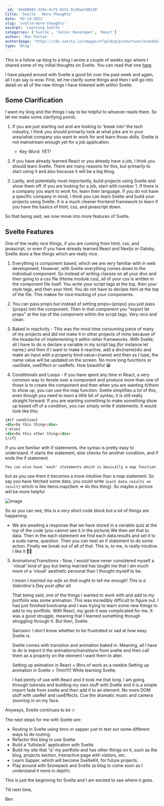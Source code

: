 ```yaml
---
_id: 'd2eb0603-310a-4cf5-9131-9c20aafd0230'
title: 'Svelte - More Thoughts'
date: '02-14-2021'
slug: 'svelte-more-thoughts'
excerpt: 'Learning Svelte '
categories: ['Svelte', 'Junior Developer', 'React']
author: 'Ben Patton'
authorImage: 'https://cdn.sanity.io/images/nfspldzq/production/3ceeda54221c7c0614ecc51f955c7be39a1da34e-512x512.jpg'
type: 'Blog'
---
```


This is a follow up blog to a blog I wrote a couple of weeks ago where I shared some of my initial thoughts on Svelte. You can read that one [here](https://benapatton.dev/writing/initial-svelte-thoughts).

I have played around with Svelte a good bit over the past week and again, all I can say is wow. First, let me clarify some things and then I will go into detail on all of the new things I have tinkered with within Svelte.

## Some Clarification

I want my blog and the things I say to be helpful to whoever reads them. So let me make some clarifying points.

1. If you are just starting out and are looking to 'break into' the tech industry, I think you should primarily look at what jobs are in your area/what company you want to work for and learn those skills. Svelte is not mainstream enough yet for a job application.

   - Key Word: YET!

2. If you have already learned React or you already have a job, I think you should learn Svelte. There are many reasons for this, but primarily to start using it and also because it will be a big thing.

3. Lastly, and potentially most importantly, build projects using Svelte and show them off. If you are looking for a job, start with number 1. If there is a company you want to work for, learn their language. If you do not have a specific company in mind, I think you can learn Svelte and build your projects using Svelte. It is a much cleaner frontend framework to learn if you have the basics of html, css, and javascript down.

So that being said, we now move into more features of Svelte.

## Svelte Features

One of the really nice things, if you are coming from html, css, and javascript, or even if you have already learned React and Nextjs or Gatsby, Svelte does a few things which are really nice.

1. Everything is component based, which we are very familiar with in web development. However, with Svelte everything comes down to the individual component. So instead of writing classes on all your divs and then going to a css file (Home.module.css), all of your css is written in the component file itself. You write your script tags at the top, then your style tags, and then your html. You do not have to declare html at the top of the file. This makes for nice tracking of your components.

2. You can pass props but instead of setting props={props} you just pass {props} into the component. Then in that component you "export let props" at the top of the component within the script tags. Very nice and clean.

3. Baked in reactivity - This was the most time consuming piece of many of my projects and did not make it in other projects of mine because of the headache of implementing it within other frameworks. With Svelte, all I have to do is declare a variable in my script tag (for instance let name;) and then if I want to make it reactive, add a div{name}div and make an input with a property bind:value={name} and then as I type, the name value will be updated on the screen. No more long functions or useState, useEffect or useRefs. How beautiful 😭

4. Conditionals and Loops - If you have spent any time in React, a very common way to iterate over a component and produce more than one of those is to create the component and then when you are wanting it/them to show up, you can use the map function. Svelte simplifies a lot of this, even though you need to learn a little bit of syntax, it is still really straight forward. If you are wanting something to make something show up based off of a condition, you can simply write if statements. It would look like this:

```html
{#if condition}
<div>Do this thing</div>
{:else}
<div>Do this other thing</div>
{/if}
```

If you are familiar with if statements, the syntax is pretty easy to understand. if starts the statement, else checks for another condition, and if ends the if statement.

    You can also have 'each' statements which is basically a map function

but as you use them it becomes a more intuitive than a map statement. So say you have fetched some data, you could write `{each data.results as result}` which is like items.map(item => do this thing). So maybe a picture will be more helpful

![image](https://cdn.sanity.io/images/nfspldzq/production/c4cd683fa4313d0b6a3cc110a4144206d11de155-1280x440.png?w=450)

So as you can see, this is a very short code block but a lot of things
are happening.

- We are awaiting a response that we have stored in a variable quiz at the top of the code (you cannot see it in the picture).We then set that to data. Then in the each statement we find each data.results and set it to a sudo name, question. Then you can nest an if statement to do some action. Finally we break out of all of that. This is, to me, is really intuitive. I like it 🤯🤓

5. Animations/Transitions - Now, I would have never considered myself a 'visual' kind of guy but being married has taught me that I am much more of a 'visual' aesthetic personal than I thought myself to be.

   _I mean I married my wife so that ought to tell me enough! This is a Valentine's Day post after all._

   That being said, one of the things I wanted to work with and add to my portfolio was some animation. This was incredibly difficult to figure out. I had just finished bootcamp and I was trying to learn some new things to add to my portfolio. With React, my gosh it was complicated for me. It was a good struggle, meaning that I learned something through struggling through it. But then, Svelte.

   Sarcasm: I don't know whether to be frustrated or sad at how easy Svelte is.

   Svelte comes with transition and animation baked in. Meaning, all I have to do is import it the animations/transitions from svelte and then call them as a property on the element I want them to alter.

   Setting up animation in React = 8hrs of work as a newbie
   Setting up animation in Svelte = 7min!!!!! While learning Svelte.

   I had plenty of use with React and it took me that long. I am going through tutorials and building my own stuff with Svelte and it is a simple import fade from svelte and then add it to an element. No more DOM stuff with useRef and useEffects. Cue the dramatic music and camera zooming in on my face.

Anyways, Svelte continues to be 🔥

The next steps for me with Svelte are:

- Routing in Svelte using tinro or sapper just to test out some different ways to do routing.
- Refactor this blog to use Svelte
- Build a 'fullstack' application with Svelte
- Build my site that 'is' my portfolio and has other things on it, such as the blog, projects section, interactive page with visitors, etc.
- Learn Sapper, which will become SvelteKit, for future projects.
- Play around with Snowpack and Svelte (a blog to come soon as I understand it more in depth).

This is just the beginning for Svelte and I am excited to see where it goes.

Till next time,

Ben
